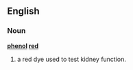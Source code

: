 {{Wikipedia}}
==English==

===Noun===
'''[[phenol]] [[red]]'''
# a red dye used to test kidney function.